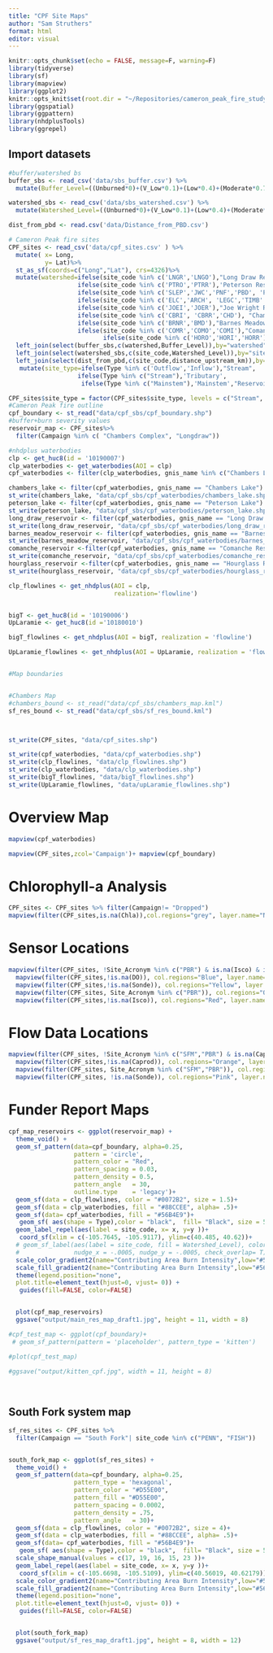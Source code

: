 ```yaml
---
title: "CPF Site Maps"
author: "Sam Struthers"
format: html
editor: visual
---
```


```r
knitr::opts_chunk$set(echo = FALSE, message=F, warning=F)
library(tidyverse)
library(sf)
library(mapview)
library(ggplot2)
knitr::opts_knit$set(root.dir = "~/Repositories/cameron_peak_fire_study")
library(ggspatial)
library(ggpattern)
library(nhdplusTools)
library(ggrepel)
```

## Import datasets

```r
#buffer/watershed bs
buffer_sbs <- read_csv('data/sbs_buffer.csv') %>%
  mutate(Buffer_Level=((Unburned*0)+(V_Low*0.1)+(Low*0.4)+(Moderate*0.7)+(High*1))/(Unburned+V_Low+Low+Moderate+High))

watershed_sbs <- read_csv('data/sbs_watershed.csv') %>%
  mutate(Watershed_Level=((Unburned*0)+(V_Low*0.1)+(Low*0.4)+(Moderate*0.7)+(High*1))/(Unburned+V_Low+Low+Moderate+High))

dist_from_pbd <- read.csv('data/Distance_from_PBD.csv')

# Cameron Peak fire sites
CPF_sites <- read_csv('data/cpf_sites.csv' ) %>%
  mutate( x= Long, 
          y= Lat)%>%
  st_as_sf(coords=c("Long","Lat"), crs=4326)%>%
  mutate(watershed=ifelse(site_code %in% c('LNGR','LNGO'),"Long Draw Reservoir",
                   ifelse(site_code %in% c('PTRO','PTRR'),'Peterson Reservoir',
                   ifelse(site_code %in% c('SLEP','JWC','PNF','PBD', 'PJW','PBR', 'SFM','PSF' ),'CLP Mainstem Canyon',
                   ifelse(site_code %in% c('ELC','ARCH', 'LEGC','TIMB' ),'CLP Mainstem Fort Collins',
                   ifelse(site_code %in% c('JOEI','JOER'),"Joe Wright Reservoir",
                   ifelse(site_code %in% c('CBRI', 'CBRR','CHD'), "Chambers Reservoir",
                   ifelse(site_code %in% c('BRNR','BMD'),"Barnes Meadow Reservoir",
                   ifelse(site_code %in% c('COMR','COMO','COMI'),"Comanche Reservoir",
                          ifelse(site_code %in% c('HORO','HORI','HORR'),"Hourglass Reservoir","CLP Tributary" ))))))))))%>%
  left_join(select(buffer_sbs,c(watershed,Buffer_Level)),by="watershed") %>%
  left_join(select(watershed_sbs,c(site_code,Watershed_Level)),by="site_code")%>%
  left_join(select(dist_from_pbd,c(site_code,distance_upstream_km)),by="site_code")%>%
   mutate(site_type=ifelse(Type %in% c('Outflow','Inflow'),"Stream",
                   ifelse(Type %in% c("Stream"),'Tributary',
                    ifelse(Type %in% c("Mainstem"),'Mainstem',"Reservoir"))))

CPF_sites$site_type = factor(CPF_sites$site_type, levels = c("Stream", "Reservoir", "Tributary", "Mainstem"))
#Cameron Peak fire outline
cpf_boundary <- st_read("data/cpf_sbs/cpf_boundary.shp")
#buffer+burn severity values
reservoir_map <- CPF_sites%>%
  filter(Campaign %in% c( "Chambers Complex", "Longdraw"))

#nhdplus waterbodies
clp <- get_huc8(id = '10190007')
clp_waterbodies <- get_waterbodies(AOI = clp)
cpf_waterbodies <- filter(clp_waterbodies, gnis_name %in% c("Chambers Lake", "Peterson Lake", "Barnes Meadow Reservoir","Long Draw Reservoir", "Joe Wright Reservoir", "Comanche Reservoir", "Hourglass Reservoir"))

chambers_lake <- filter(cpf_waterbodies, gnis_name == "Chambers Lake")
st_write(chambers_lake, "data/cpf_sbs/cpf_waterbodies/chambers_lake.shp")
peterson_lake <- filter(cpf_waterbodies, gnis_name == "Peterson Lake")
st_write(peterson_lake, "data/cpf_sbs/cpf_waterbodies/peterson_lake.shp")
long_draw_reservoir <- filter(cpf_waterbodies, gnis_name == "Long Draw Reservoir")
st_write(long_draw_reservoir, "data/cpf_sbs/cpf_waterbodies/long_draw_reservoir.shp")
barnes_meadow_reservoir <- filter(cpf_waterbodies, gnis_name == "Barnes Meadow Reservoir")
st_write(barnes_meadow_reservoir, "data/cpf_sbs/cpf_waterbodies/barnes_meadow.shp")
comanche_reservoir <-filter(cpf_waterbodies, gnis_name == "Comanche Reservoir")
st_write(comanche_reservoir, "data/cpf_sbs/cpf_waterbodies/comanche_reservoir.shp")
hourglass_reservoir <-filter(cpf_waterbodies, gnis_name == "Hourglass Reservoir")
st_write(hourglass_reservoir, "data/cpf_sbs/cpf_waterbodies/hourglass_reservoirs.shp")

clp_flowlines <- get_nhdplus(AOI = clp, 
                             realization='flowline')


bigT <- get_huc8(id = '10190006')
UpLaramie <- get_huc8(id ='10180010')

bigT_flowlines <- get_nhdplus(AOI = bigT, realization = 'flowline')

UpLaramie_flowlines <- get_nhdplus(AOI = UpLaramie, realization = 'flowline')


#Map boundaries 


#Chambers Map
#chambers_bound <- st_read("data/cpf_sbs/chambers_map.kml")
sf_res_bound <- st_read("data/cpf_sbs/sf_res_bound.kml")



st_write(CPF_sites, "data/cpf_sites.shp")

st_write(cpf_waterbodies, "data/cpf_waterbodies.shp")
st_write(clp_flowlines, "data/clp_flowlines.shp")
st_write(clp_waterbodies, "data/clp_waterbodies.shp")
st_write(bigT_flowlines, "data/bigT_flowlines.shp")
st_write(UpLaramie_flowlines, "data/upLaramie_flowlines.shp")

```

# Overview Map

```r
mapview(cpf_waterbodies)

mapview(CPF_sites,zcol='Campaign')+ mapview(cpf_boundary)
```

# Chlorophyll-a Analysis

```r
CPF_sites <- CPF_sites %>% filter(Campaign!= "Dropped")
mapview(filter(CPF_sites,is.na(Chla)),col.regions="grey", layer.name="None") + mapview(filter(CPF_sites,!is.na(Chla)),zcol="Grab_Frequency", layer.name="Frequency") 
```

# Sensor Locations

```r
mapview(filter(CPF_sites, !Site_Acronym %in% c("PBR") & is.na(Isco) & is.na(DO) & is.na(Sonde)), col.regions="grey", layer.name="None") +
  mapview(filter(CPF_sites,!is.na(DO)), col.regions="Blue", layer.name="miniDOT") +
  mapview(filter(CPF_sites,!is.na(Sonde)), col.regions="Yellow", layer.name="AquaTROLL Sonde") +
  mapview(filter(CPF_sites, Site_Acronym %in% c("PBR")), col.regions="Orange", layer.name="FCW Sonde") +
  mapview(filter(CPF_sites,!is.na(Isco)), col.regions="Red", layer.name="Isco")
```

# Flow Data Locations

```r
mapview(filter(CPF_sites, !Site_Acronym %in% c("SFM","PBR") & is.na(Caprod)), col.regions="grey", layer.name="None") +
  mapview(filter(CPF_sites,!is.na(Caprod)), col.regions="Orange", layer.name="Caprod") +
  mapview(filter(CPF_sites, Site_Acronym %in% c("SFM","PBR")), col.regions="Yellow", layer.name="FCW PT Location") +
  mapview(filter(CPF_sites, !is.na(Sonde)), col.regions="Pink", layer.name="AquaTROLL Sonde")
```

# Funder Report Maps

```r

cpf_map_reservoirs <- ggplot(reservoir_map) +
  theme_void() +
  geom_sf_pattern(data=cpf_boundary, alpha=0.25,
                  pattern = 'circle', 
                  pattern_color = "Red", 
                  pattern_spacing = 0.03, 
                  pattern_density = 0.5,
                  pattern_angle   = 30,
                  outline.type    = 'legacy')+
  geom_sf(data = clp_flowlines, color = "#0072B2", size = 1.5)+
  geom_sf(data = clp_waterbodies, fill = "#88CCEE", alpha= .5)+
  geom_sf(data= cpf_waterbodies, fill = "#56B4E9")+
   geom_sf( aes(shape = Type),color = "black",  fill= "Black", size = 5)+
  geom_label_repel(aes(label = site_code, x= x, y=y ))+
   coord_sf(xlim = c(-105.7645, -105.9117), ylim=c(40.485, 40.62))+
  # geom_sf_label(aes(label = site_code, fill = Watershed_Level), color = "black",
  #               nudge_x = -.0005, nudge_y = -.0005, check_overlap= T)+
  scale_color_gradient2(name="Contributing Area Burn Intensity",low="#56B4E9", mid="#F0E442", high="#D55E00", guide="colourbar", midpoint=0.225, limits=c(0,0.45576),)+
  scale_fill_gradient2(name="Contributing Area Burn Intensity",low="#56B4E9", mid="#F0E442", high="#D55E00", guide="colourbar", midpoint=0.225, limits=c(0,0.45576),)+
  theme(legend.position="none",
  plot.title=element_text(hjust=0, vjust= 0)) +
   guides(fill=FALSE, color=FALSE) 


  plot(cpf_map_reservoirs)
  ggsave("output/main_res_map_draft1.jpg", height = 11, width = 8)

#cpf_test_map <- ggplot(cpf_boundary)+
 # geom_sf_pattern(pattern = 'placeholder', pattern_type = 'kitten')

#plot(cpf_test_map)

#ggsave("output/kitten_cpf.jpg", width = 11, height = 8)
  
  
```

## South Fork system map

```r
sf_res_sites <- CPF_sites %>%
  filter(Campaign == "South Fork"| site_code %in% c("PENN", "FISH"))


south_fork_map <- ggplot(sf_res_sites) +
  theme_void() +
  geom_sf_pattern(data=cpf_boundary, alpha=0.25,
                  pattern_type = 'hexagonal', 
                  pattern_color = "#D55E00",
                  pattern_fill = "#D55E00",
                  pattern_spacing = 0.0002, 
                  pattern_density = .75,
                  pattern_angle   = 30)+
  geom_sf(data = clp_flowlines, color = "#0072B2", size = 4)+
  geom_sf(data = clp_waterbodies, fill = "#88CCEE", alpha= .5)+
  geom_sf(data= cpf_waterbodies, fill = "#56B4E9")+
   geom_sf( aes(shape = Type),color = "black",  fill= "Black", size = 5)+
  scale_shape_manual(values = c(17, 19, 16, 15, 23 ))+
  geom_label_repel(aes(label = site_code, x= x, y=y ))+
   coord_sf(xlim = c(-105.6698, -105.5109), ylim=c(40.56019, 40.62179))+
  scale_color_gradient2(name="Contributing Area Burn Intensity",low="#56B4E9", mid="#F0E442", high="#D55E00", guide="colourbar", midpoint=0.225, limits=c(0,0.45576),)+
  scale_fill_gradient2(name="Contributing Area Burn Intensity",low="#56B4E9", mid="#F0E442", high="#D55E00", guide="colourbar", midpoint=0.225, limits=c(0,0.45576),)+
  theme(legend.position="none",
  plot.title=element_text(hjust=0, vjust= 0)) +
   guides(fill=FALSE, color=FALSE) 


  plot(south_fork_map)
  ggsave("output/sf_res_map_draft1.jpg", height = 8, width = 12)


```
